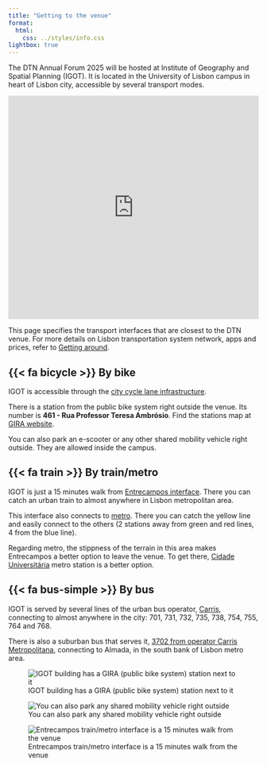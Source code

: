 ```yaml
---
title: "Getting to the venue"
format:
  html:
    css: ../styles/info.css
lightbox: true
---
```


The DTN Annual Forum 2025 will be hosted at Institute of Geography and Spatial Planning (IGOT). It is located in the University of Lisbon campus in heart of Lisbon city, accessible by several transport modes.

<iframe src="https://www.google.com/maps/embed?pb=!1m18!1m12!1m3!1d251.52091484784614!2d-9.155205999999762!3d38.7472744887205!2m3!1f0!2f39.42153360065658!3f0!3m2!1i1024!2i768!4f35!3m3!1m2!1s0xd19331d1f80c5c5%3A0x909d74a4642f8ec5!2sIGOT-ULisboa%20-%20Instituto%20de%20Geografia%20e%20Ordenamento%20do%20Territ%C3%B3rio%20da%20Universidade%20de%20Lisboa!5e1!3m2!1spt-PT!2sus!4v1745418086018!5m2!1spt-PT!2sus" width="100%" height="450" style="border:0;" allowfullscreen="" loading="lazy" referrerpolicy="no-referrer-when-downgrade"></iframe>

This page specifies the transport interfaces that are closest to the DTN venue. For more details on Lisbon transportation system network, apps and prices, refer to [Getting around](/info/gettingAround.html).

## {{< fa bicycle >}} By bike

IGOT is accessible through the [city cycle lane infrastructure](https://www.ciclovias.pt/?f=CV3306&m=d&l=3){target="_blank"}.

There is a station from the public bike system right outside the venue. Its number is **461 - Rua Professor Teresa Ambrósio**. Find the stations map at [GIRA website](https://www.gira-bicicletasdelisboa.pt/en/system-mao/){target="_blank"}.

You can also park an e-scooter or any other shared mobility vehicle right outside. They are allowed inside the campus.


## {{< fa train >}} By train/metro

IGOT is just a 15 minutes walk from [Entrecampos interface](https://maps.app.goo.gl/aoPp8MiW7DH1hibP9){target="_blank"}. There you can catch an urban train to almost anywhere in Lisbon metropolitan area.

This interface also connects to [metro](https://maps.app.goo.gl/6s1nBWtyVUzZyhay9){target="_blank"}. There you can catch the yellow line and easily connect to the others (2 stations away from green and red lines, 4 from the blue line).

Regarding metro, the stippness of the terrain in this area makes Entrecampos a better option to leave the venue. To get there, [Cidade Universitária](https://maps.app.goo.gl/PsFrSzGB94HD62k19){target="_blank"} metro station is a better option. 

## {{< fa bus-simple >}} By bus

IGOT is served by several lines of the urban bus operator, [Carris](https://carris.pt/en/travel/carreiras/){target="_blank"}, connecting to almost anywhere in the city: 701, 731, 732, 735, 738, 754, 755, 764 and 768.

There is also a suburban bus that serves it, [3702 from  operator Carris Metropolitana](https://www.carrismetropolitana.pt/lines/3702){target="_blank"}, connecting to Almada, in the south bank of Lisbon metro area.

::: {layout="[[1,1], [1]]"}

![IGOT building has a GIRA (public bike system) station next to it](/images/info/igot_gira.jpg){.preview-image}

![You can also park any shared mobility vehicle right outside](/images/info/igot_bikePark.jpg)

![Entrecampos train/metro interface is a 15 minutes walk from the venue](/images/info/entrecampos.jpg)
:::